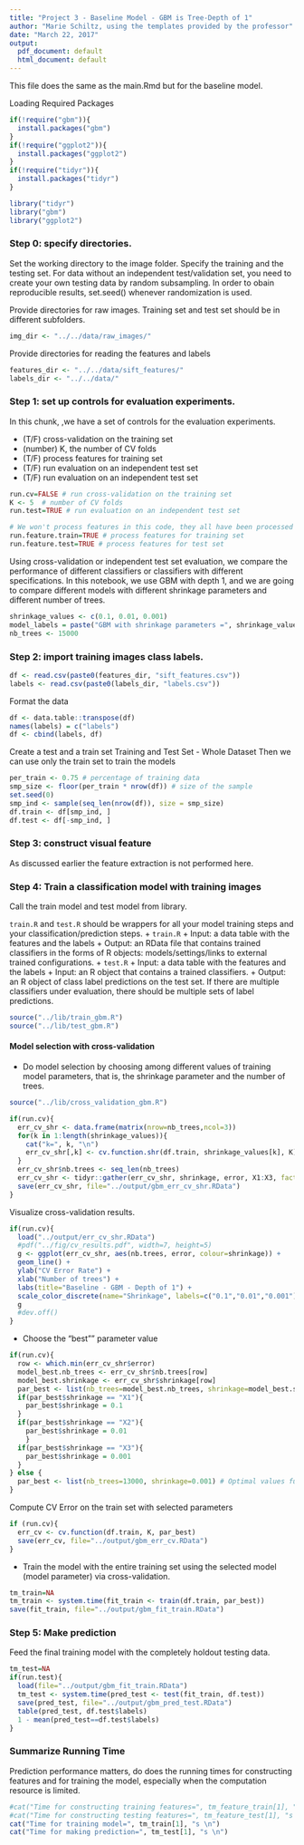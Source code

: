 ```yaml
---
title: "Project 3 - Baseline Model - GBM is Tree-Depth of 1"
author: "Marie Schiltz, using the templates provided by the professor"
date: "March 22, 2017"
output:
  pdf_document: default
  html_document: default
---
```

This file does the same as the main.Rmd but for the baseline model.

Loading Required Packages
```r
if(!require("gbm")){
  install.packages("gbm")
}
if(!require("ggplot2")){
  install.packages("ggplot2")
}
if(!require("tidyr")){
  install.packages("tidyr")
}

library("tidyr")
library("gbm")
library("ggplot2")
```

### Step 0: specify directories.

Set the working directory to the image folder. Specify the training and the testing set. For data without an independent test/validation set, you need to create your own testing data by random subsampling. In order to obain reproducible results, set.seed() whenever randomization is used. 

Provide directories for raw images. Training set and test set should be in different subfolders. 
```r
img_dir <- "../../data/raw_images/" 
```

Provide directories for reading the features and labels
```r
features_dir <- "../../data/sift_features/"
labels_dir <- "../../data/"
```


### Step 1: set up controls for evaluation experiments.

In this chunk, ,we have a set of controls for the evaluation experiments. 

+ (T/F) cross-validation on the training set
+ (number) K, the number of CV folds
+ (T/F) process features for training set
+ (T/F) run evaluation on an independent test set
+ (T/F) run evaluation on an independent test set

```r
run.cv=FALSE # run cross-validation on the training set
K <- 5  # number of CV folds
run.test=TRUE # run evaluation on an independent test set

# We won't process features in this code, they all have been processed before using Matlab - As a result they will be read 
run.feature.train=TRUE # process features for training set
run.feature.test=TRUE # process features for test set
```

Using cross-validation or independent test set evaluation, we compare the performance of different classifiers or classifiers with different specifications. 
In this notebook, we use GBM with depth 1, and we are going to compare different models with different shrinkage parameters and different number of trees.


```r
shrinkage_values <- c(0.1, 0.01, 0.001)
model_labels = paste("GBM with shrinkage parameters =", shrinkage_values)
nb_trees <- 15000
```

### Step 2: import training images class labels.

```r
df <- read.csv(paste0(features_dir, "sift_features.csv"))
labels <- read.csv(paste0(labels_dir, "labels.csv"))
```

Format the data
```r
df <- data.table::transpose(df)
names(labels) = c("labels")
df <- cbind(labels, df)
```

Create a test and a train set
Training and Test Set - Whole Dataset
Then we can use only the train set to train the models
```r
per_train <- 0.75 # percentage of training data
smp_size <- floor(per_train * nrow(df)) # size of the sample
set.seed(0)
smp_ind <- sample(seq_len(nrow(df)), size = smp_size)
df.train <- df[smp_ind, ]
df.test <- df[-smp_ind, ]
```

### Step 3: construct visual feature

As discussed earlier the feature extraction is not performed here.

### Step 4: Train a classification model with training images
Call the train model and test model from library. 

`train.R` and `test.R` should be wrappers for all your model training steps and your classification/prediction steps. 
+ `train.R`
  + Input: a data table with the features and the labels
  + Output: an RData file that contains trained classifiers in the forms of R objects: models/settings/links to external trained configurations.
+ `test.R`
  + Input: a data table with the features and the labels
  + Input: an R object that contains a trained classifiers.
  + Output: an R object of class label predictions on the test set. If there are multiple classifiers under evaluation, there should be multiple sets of label predictions. 
```r
source("../lib/train_gbm.R")
source("../lib/test_gbm.R")
```

#### Model selection with cross-validation
* Do model selection by choosing among different values of training model parameters, that is, the shrinkage parameter and the number of trees. 
```r
source("../lib/cross_validation_gbm.R")

if(run.cv){
  err_cv_shr <- data.frame(matrix(nrow=nb_trees,ncol=3))
  for(k in 1:length(shrinkage_values)){
    cat("k=", k, "\n")
    err_cv_shr[,k] <- cv.function.shr(df.train, shrinkage_values[k], K)
  }
  err_cv_shr$nb.trees <- seq_len(nb_trees)
  err_cv_shr <- tidyr::gather(err_cv_shr, shrinkage, error, X1:X3, factor_key=FALSE)
  save(err_cv_shr, file="../output/gbm_err_cv_shr.RData")
}
```

Visualize cross-validation results. 

```r
if(run.cv){
  load("../output/err_cv_shr.RData")
  #pdf("../fig/cv_results.pdf", width=7, height=5)
  g <- ggplot(err_cv_shr, aes(nb.trees, error, colour=shrinkage)) +
  geom_line() +
  ylab("CV Error Rate") +
  xlab("Number of trees") + 
  labs(title="Baseline - GBM - Depth of 1") +
  scale_color_discrete(name="Shrinkage", labels=c("0.1","0.01","0.001"))
  g
  #dev.off()
}
```


* Choose the "best"" parameter value
```r
if(run.cv){
  row <- which.min(err_cv_shr$error)
  model_best.nb_trees <- err_cv_shr$nb.trees[row]
  model_best.shrinkage <- err_cv_shr$shrinkage[row]
  par_best <- list(nb_trees=model_best.nb_trees, shrinkage=model_best.shrinkage)
  if(par_best$shrinkage == "X1"){
    par_best$shrinkage = 0.1
  }
  if(par_best$shrinkage == "X2"){
    par_best$shrinkage = 0.01
    }
  if(par_best$shrinkage == "X3"){
    par_best$shrinkage = 0.001
  }
} else {
  par_best <- list(nb_trees=13000, shrinkage=0.001) # Optimal values fund by running the cv part (which is really long on the baseline)
}

```

Compute CV Error on the train set with selected parameters
```r
if (run.cv){
  err_cv <- cv.function(df.train, K, par_best)
  save(err_cv, file="../output/gbm_err_cv.RData")
}

```

* Train the model with the entire training set using the selected model (model parameter) via cross-validation.
```r
tm_train=NA
tm_train <- system.time(fit_train <- train(df.train, par_best))
save(fit_train, file="../output/gbm_fit_train.RData")
```

### Step 5: Make prediction 
Feed the final training model with the completely holdout testing data. 
```r
tm_test=NA
if(run.test){
  load(file="../output/gbm_fit_train.RData")
  tm_test <- system.time(pred_test <- test(fit_train, df.test))
  save(pred_test, file="../output/gbm_pred_test.RData")
  table(pred_test, df.test$labels)
  1 - mean(pred_test==df.test$labels)
}
```

### Summarize Running Time
Prediction performance matters, do does the running times for constructing features and for training the model, especially when the computation resource is limited. 
```r
#cat("Time for constructing training features=", tm_feature_train[1], "s \n")
#cat("Time for constructing testing features=", tm_feature_test[1], "s \n")
cat("Time for training model=", tm_train[1], "s \n")
cat("Time for making prediction=", tm_test[1], "s \n")
```
